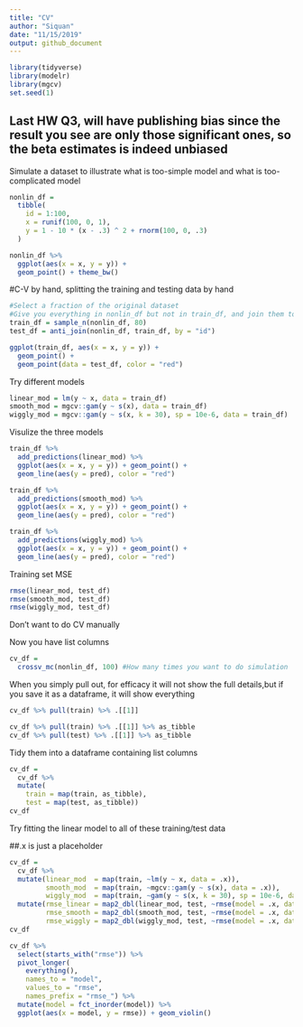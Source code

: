 ```yaml
---
title: "CV"
author: "Siquan"
date: "11/15/2019"
output: github_document
---
```


```r
library(tidyverse)
library(modelr)
library(mgcv)
set.seed(1)
```

## Last HW Q3, will have publishing bias since the result you see are only those significant ones, so the beta estimates is indeed unbiased

Simulate a dataset to illustrate what is too-simple model and what is too-complicated model

```r
nonlin_df = 
  tibble(
    id = 1:100,
    x = runif(100, 0, 1),
    y = 1 - 10 * (x - .3) ^ 2 + rnorm(100, 0, .3)
  )

nonlin_df %>% 
  ggplot(aes(x = x, y = y)) + 
  geom_point() + theme_bw()
```

#C-V by hand, splitting the training and testing data by hand
```r
#Select a fraction of the original dataset
#Give you everything in nonlin_df but not in train_df, and join them together
train_df = sample_n(nonlin_df, 80)
test_df = anti_join(nonlin_df, train_df, by = "id")

ggplot(train_df, aes(x = x, y = y)) + 
  geom_point() + 
  geom_point(data = test_df, color = "red")
```

Try different models
```r
linear_mod = lm(y ~ x, data = train_df)
smooth_mod = mgcv::gam(y ~ s(x), data = train_df)
wiggly_mod = mgcv::gam(y ~ s(x, k = 30), sp = 10e-6, data = train_df)
```

Visulize the three models
```r
train_df %>% 
  add_predictions(linear_mod) %>% 
  ggplot(aes(x = x, y = y)) + geom_point() + 
  geom_line(aes(y = pred), color = "red")
```
```r
train_df %>% 
  add_predictions(smooth_mod) %>% 
  ggplot(aes(x = x, y = y)) + geom_point() + 
  geom_line(aes(y = pred), color = "red")
```
```r
train_df %>% 
  add_predictions(wiggly_mod) %>% 
  ggplot(aes(x = x, y = y)) + geom_point() + 
  geom_line(aes(y = pred), color = "red")
```

Training set MSE
```r
rmse(linear_mod, test_df)
rmse(smooth_mod, test_df)
rmse(wiggly_mod, test_df)
```

Don't want to do CV manually

Now you have list columns

```r
cv_df = 
  crossv_mc(nonlin_df, 100) #How many times you want to do simulation
```

When you simply pull out, for efficacy it will not show the full details,but if you save it as a dataframe, it will show everything
```r
cv_df %>% pull(train) %>% .[[1]] 
```
```r
cv_df %>% pull(train) %>% .[[1]] %>% as_tibble
cv_df %>% pull(test) %>% .[[1]] %>% as_tibble
```

Tidy them into a dataframe containing list columns
```r
cv_df =
  cv_df %>% 
  mutate(
    train = map(train, as_tibble),
    test = map(test, as_tibble))
cv_df
```

Try fitting the linear model to all of these training/test data

##.x is just a placeholder
```r
cv_df = 
  cv_df %>% 
  mutate(linear_mod  = map(train, ~lm(y ~ x, data = .x)),
         smooth_mod  = map(train, ~mgcv::gam(y ~ s(x), data = .x)),
         wiggly_mod  = map(train, ~gam(y ~ s(x, k = 30), sp = 10e-6, data = .x))) %>% 
  mutate(rmse_linear = map2_dbl(linear_mod, test, ~rmse(model = .x, data = .y)),
         rmse_smooth = map2_dbl(smooth_mod, test, ~rmse(model = .x, data = .y)),
         rmse_wiggly = map2_dbl(wiggly_mod, test, ~rmse(model = .x, data = .y)))
cv_df
```

```r
cv_df %>% 
  select(starts_with("rmse")) %>% 
  pivot_longer(
    everything(),
    names_to = "model", 
    values_to = "rmse",
    names_prefix = "rmse_") %>% 
  mutate(model = fct_inorder(model)) %>% 
  ggplot(aes(x = model, y = rmse)) + geom_violin()
```


